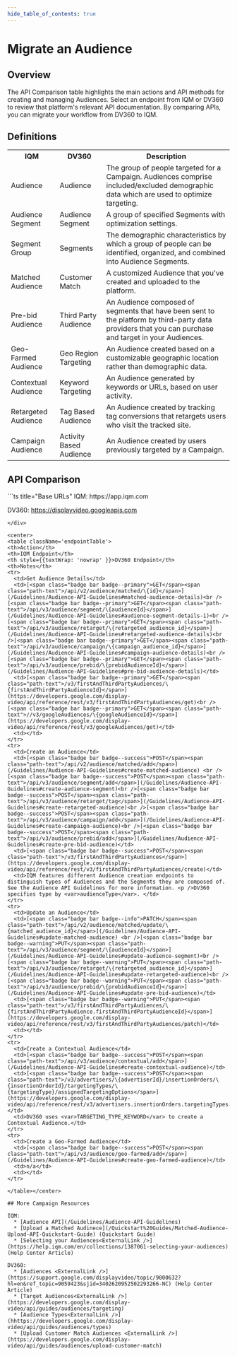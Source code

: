 ```yaml
---
hide_table_of_contents: true
---
```



# Migrate an Audience

## Overview 

The API Comparison table highlights the main actions and API methods for creating and managing Audiences. Select an endpoint from IQM or DV360 to review that platform's relevant API documentation. By comparing APIs, you can migrate your workflow from DV360 to IQM.

## Definitions

<center>
<table className='platformTable'>
<th>IQM</th>
<th>DV360</th>
<th>Description</th>
<tr>
  <td>Audience</td>
  <td>Audience</td>
  <td>The group of people targeted for a Campaign. Audiences comprise included/excluded demographic data which are used to optimize targeting.</td>
</tr>
<tr>
  <td>Audience Segment</td>
  <td>Audience Segment</td>
  <td>A group of specified Segments with optimization settings.</td>
</tr>
<tr>
  <td>Segment Group</td>
  <td>Segments</td>
  <td>The demographic characteristics by which a group of people can be identified, organized, and combined into Audience Segments.</td>
</tr>
<tr>
  <td>Matched Audience</td>
  <td>Customer Match</td>
  <td>A customized Audience that you've created and uploaded to the platform.</td>
</tr>
<tr>
  <td>Pre-bid Audience</td>
  <td>Third Party Audience</td>
  <td>An Audience composed of segments that have been sent to the platform by third-party data providers that you can purchase and target in your Audiences.</td>
</tr>
<tr>
  <td>Geo-Farmed Audience</td>
  <td>Geo Region Targeting</td>
  <td>An Audience created based on a customizable geographic location rather than demographic data.</td>
</tr>
<tr>
  <td>Contextual Audience</td>
  <td>Keyword Targeting</td>
  <td>An Audience generated by keywords or URLs, based on user activity.</td>
</tr>
<tr>
  <td>Retargeted Audience</td>
  <td>Tag Based Audience</td>
  <td>An Audience created by tracking tag conversions that retargets users who visit the tracked site.</td>
</tr>
<tr>
  <td>Campaign Audience</td>
  <td>Activity Based Audience</td>
  <td>An Audience created by users previously targeted by a Campaign.</td>
</tr>
</table></center>

## API Comparison

<div class="smallTable">
```ts title="Base URLs"
  IQM: https://app.iqm.com
  
  DV360: https://displayvideo.googleapis.com
```
</div>

<center>
<table className='endpointTable'>
<th>Action</th>
<th>IQM Endpoint</th>
<th style={{textWrap: 'nowrap' }}>DV360 Endpoint</th>
<th>Notes</th>
<tr>
  <td>Get Audience Details</td>
  <td>[<span class="badge bar badge--primary">GET</span><span class="path-text">/api/v2/audience/matched/\{id}</span>](/Guidelines/Audience-API-Guidelines#matched-audience-details)<br />[<span class="badge bar badge--primary">GET</span><span class="path-text">/api/v3/audience/segment/\{audienceId}</span>](/Guidelines/Audience-API-Guidelines#audience-segment-details-1)<br />[<span class="badge bar badge--primary">GET</span><span class="path-text">/api/v3/audience/retarget/\{retargeted_audience_id}</span>](/Guidelines/Audience-API-Guidelines#retargeted-audience-details)<br />[<span class="badge bar badge--primary">GET</span><span class="path-text">/api/v3/audience/campaign/\{campaign_audience_id}</span>](/Guidelines/Audience-API-Guidelines#campaign-audience-details)<br />[<span class="badge bar badge--primary">GET</span><span class="path-text">/api/v3/audience/prebid/\{prebidAudienceId}</span>](/Guidelines/Audience-API-Guidelines#pre-bid-audience-details)</td>
  <td>[<span class="badge bar badge--primary">GET</span><span class="path-text">/v3/firstAndThirdPartyAudiences/\{firstAndThirdPartyAudienceId}</span>](https://developers.google.com/display-video/api/reference/rest/v3/firstAndThirdPartyAudiences/get)<br />[<span class="badge bar badge--primary">GET</span><span class="path-text">//v3/googleAudiences/\{googleAudienceId}</span>](https://developers.google.com/display-video/api/reference/rest/v3/googleAudiences/get)</td>
  <td></td>
</tr>
<tr>
  <td>Create an Audience</td>
  <td>[<span class="badge bar badge--success">POST</span><span class="path-text">/api/v2/audience/matched/add</span>](/Guidelines/Audience-API-Guidelines#create-matched-audience) <br />[<span class="badge bar badge--success">POST</span><span class="path-text">/api/v3/audience/segment/add</span>](/Guidelines/Audience-API-Guidelines#create-audience-segment)<br />[<span class="badge bar badge--success">POST</span><span class="path-text">/api/v3/audience/retarget/tag</span>](/Guidelines/Audience-API-Guidelines#create-retargeted-audience)<br />[<span class="badge bar badge--success">POST</span><span class="path-text">/api/v3/audience/campaign/add</span>](/Guidelines/Audience-API-Guidelines#create-campaign-audience)<br />[<span class="badge bar badge--success">POST</span><span class="path-text">/api/v3/audience/prebid/add</span>](/Guidelines/Audience-API-Guidelines#create-pre-bid-audience)</td>
  <td>[<span class="badge bar badge--success">POST</span><span class="path-text">/v3/firstAndThirdPartyAudiences</span>](https://developers.google.com/display-video/api/reference/rest/v3/firstAndThirdPartyAudiences/create)</td>
  <td>IQM features different Audience creation endpoints to distinguish types of Audiences and the Segments they are composed of. See the Audience API Guidelines for more information. <p />DV360 specifies type by <var>audienceType</var>. </td>
</tr>
<tr>
  <td>Update an Audience</td>
  <td>[<span class="badge bar badge--info">PATCH</span><span class="path-text">/api/v2/audience/matched/update/\{matched_audience_id}</span>](/Guidelines/Audience-API-Guidelines#update-matched-audience) <br />[<span class="badge bar badge--warning">PUT</span><span class="path-text">/api/v3/audience/segment/\{audienceId}</span>](/Guidelines/Audience-API-Guidelines#update-audience-segment)<br />[<span class="badge bar badge--warning">PUT</span><span class="path-text">/api/v3/audience/retarget/\{retargeted_audience_id}</span>](/Guidelines/Audience-API-Guidelines#update-retargeted-audience)<br />[<span class="badge bar badge--warning">PUT</span><span class="path-text">/api/v3/audience/prebid/\{prebidAudienceId}</span>](/Guidelines/Audience-API-Guidelines#update-pre-bid-audience)</td>
  <td>[<span class="badge bar badge--warning">PUT</span><span class="path-text">/v3/firstAndThirdPartyAudiences/\{firstAndThirdPartyAudience.firstAndThirdPartyAudienceId}</span>](https://developers.google.com/display-video/api/reference/rest/v3/firstAndThirdPartyAudiences/patch)</td>
  <td></td>
</tr>
<tr>
  <td>Create a Contextual Audience</td>
  <td>[<span class="badge bar badge--success">POST</span><span class="path-text">/api/v3/audience/contextual/add</span>](/Guidelines/Audience-API-Guidelines#create-contextual-audience)</td>
  <td>[<span class="badge bar badge--success">POST</span><span class="path-text">/v3/advertisers/\{advertiserId}/insertionOrders/\{insertionOrderId}/targetingTypes/\{targetingType}/assignedTargetingOptions</span>](https://developers.google.com/display-video/api/reference/rest/v3/advertisers.insertionOrders.targetingTypes.assignedTargetingOptions/create)</td>
  <td>DV360 uses <var>TARGETING_TYPE_KEYWORD</var> to create a Contextual Audience.</td>
</tr>
<tr>
  <td>Create a Geo-Farmed Audience</td>
  <td>[<span class="badge bar badge--success">POST</span><span class="path-text">/api/v3/audience/geo-farmed/add</span>](/Guidelines/Audience-API-Guidelines#create-geo-farmed-audience)</td>
  <td>n/a</td>
  <td></td>
</tr>

</table></center>

## More Campaign Resources 

IQM:
  * [Audience API](/Guidelines/Audience-API-Guidelines)
  * [Upload a Matched Audinece](/Quickstart%20Guides/Matched-Audience-Upload-API-Quickstart-Guide) (Quickstart Guide)
  * [Selecting your Audiences<ExternalLink />](https://help.iqm.com/en/collections/1387061-selecting-your-audiences) (Help Center Article)

DV360: 
  * [Audiences <ExternalLink />](https://support.google.com/displayvideo/topic/9000632?hl=en&ref_topic=9059423&sjid=3402620952502293266-NC) (Help Center Article)
  * [Target Audiences<ExternalLink />](https://developers.google.com/display-video/api/guides/audiences/targeting)
  * [Audience Types<ExternalLink />](hhttps://developers.google.com/display-video/api/guides/audiences/types)
  * [Upload Customer Match Audiences <ExternalLink />](https://developers.google.com/display-video/api/guides/audiences/upload-customer-match)